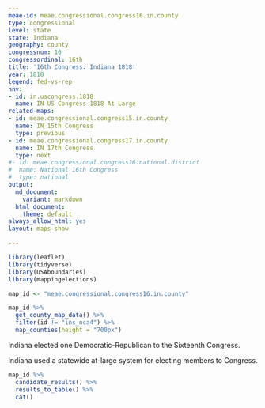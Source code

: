 ```yaml
---
meae-id: meae.congressional.congress16.in.county
type: congressional
level: state
state: Indiana
geography: county
congressnum: 16
congressordinal: 16th
title: '16th Congress: Indiana 1818'
year: 1818
legend: fed-vs-rep
nnv:
- id: in.uscongress.1818
  name: IN US Congress 1818 At Large
related-maps:
- id: meae.congressional.congress15.in.county
  name: IN 15th Congress
  type: previous
- id: meae.congressional.congress17.in.county
  name: IN 17th Congress
  type: next
#- id: meae.congressional.congress16.national.district
#  name: National 16th Congress
#  type: national
output:
  md_document:
    variant: markdown
  html_document:
    theme: default
always_allow_html: yes
layout: maps-show

---
```


```r
library(leaflet)
library(tidyverse)
library(USAboundaries)
library(mappingelections)

map_id <- "meae.congressional.congress16.in.county"
```

<div class="map">

```r
map_id %>%
  get_county_map_data() %>%
  filter(id != "ins_nca4") %>%
  map_counties(height = "700px")
```

</div>

Indiana elected one Democratic-Republican to the Sixteenth Congress. 

Indiana used a statewide at-large system for electing members to Congress.

<div class="results-table">

```r
map_id %>%
  candidate_results() %>%
  results_to_table() %>%
  cat()
```

</div>
